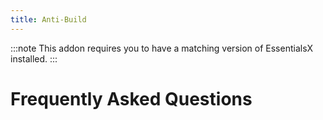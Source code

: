 ```yaml
---
title: Anti-Build
---
```


:::note
This addon requires you to have a matching version of EssentialsX installed.
:::

# Frequently Asked Questions